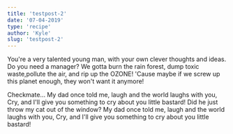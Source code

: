```yaml
---
title: 'testpost-2'
date: '07-04-2019'
type: 'recipe'
author: 'Kyle'
slug: 'testpost-2'
---
```


You're a very talented young man, with your own clever thoughts and ideas. Do you need a manager? We gotta burn the rain forest, dump toxic waste,pollute the air, and rip up the OZONE! 'Cause maybe if we screw up this planet enough, they won't want it anymore!

Checkmate... My dad once told me, laugh and the world laughs with you, Cry, and I'll give you something to cry about you little bastard! Did he just throw my cat out of the window? My dad once told me, laugh and the world laughs with you, Cry, and I'll give you something to cry about you little bastard!


